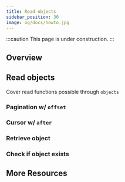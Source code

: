 ```yaml
---
title: Read objects
sidebar_position: 30
image: og/docs/howto.jpg
---
```


:::caution This page is under construction.
:::

## Overview

## Read objects

Cover read functions possible through `objects`

### Pagination w/ `offset`

### Cursor w/ `after`

### Retrieve object

### Check if object exists

## More Resources


<DocsMoreResources />
